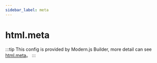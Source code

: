 ```yaml
---
sidebar_label: meta
---
```


# html.meta

:::tip
This config is provided by Modern.js Builder, more detail can see [html.meta](https://modernjs.dev/builder/en/api/config-html.html#html-meta)。
:::


<Main />
